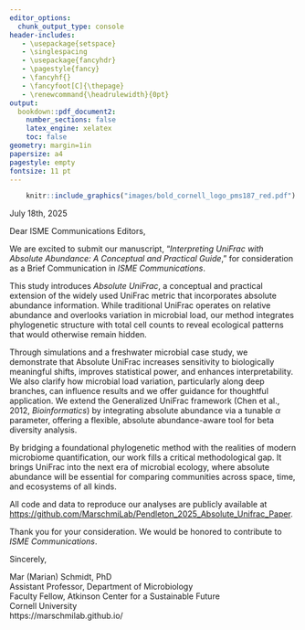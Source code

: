 ```yaml
---
editor_options: 
  chunk_output_type: console
header-includes:
   - \usepackage{setspace}
   - \singlespacing
   - \usepackage{fancyhdr}  
   - \pagestyle{fancy}      
   - \fancyhf{}             
   - \fancyfoot[C]{\thepage}
   - \renewcommand{\headrulewidth}{0pt}
output:
  bookdown::pdf_document2:
    number_sections: false
    latex_engine: xelatex
    toc: false
geometry: margin=1in
papersize: a4
pagestyle: empty
fontsize: 11 pt 
---
```


```r
    knitr::include_graphics("images/bold_cornell_logo_pms187_red.pdf")
```

July 18th, 2025

\vspace{1em}

Dear ISME Communications Editors,

We are excited to submit our manuscript, “*Interpreting UniFrac with Absolute Abundance: A Conceptual and Practical Guide*,” for consideration as a Brief Communication in *ISME Communications*.

This study introduces *Absolute UniFrac*, a conceptual and practical extension of the widely used UniFrac metric that incorporates absolute abundance information. While traditional UniFrac operates on relative abundance and overlooks variation in microbial load, our method integrates phylogenetic structure with total cell counts to reveal ecological patterns that would otherwise remain hidden.

Through simulations and a freshwater microbial case study, we demonstrate that Absolute UniFrac increases sensitivity to biologically meaningful shifts, improves statistical power, and enhances interpretability. We also clarify how microbial load variation, particularly along deep branches, can influence results and we offer guidance for thoughtful application.  We extend the Generalized UniFrac framework (Chen et al., 2012, *Bioinformatics*) by integrating absolute abundance via a tunable $\alpha$ parameter, offering a flexible, absolute abundance-aware tool for beta diversity analysis.

By bridging a foundational phylogenetic method with the realities of modern microbiome quantification, our work fills a critical methodological gap. It brings UniFrac into the next era of microbial ecology, where absolute abundance will be essential for comparing communities across space, time, and ecosystems of all kinds.

All code and data to reproduce our analyses are publicly available at [https://github.com/MarschmiLab/Pendleton_2025_Absolute_Unifrac_Paper](https://github.com/MarschmiLab/Pendleton_2025_Absolute_Unifrac_Paper).

Thank you for your consideration. We would be honored to contribute to *ISME Communications*.

Sincerely, 

Mar (Marian) Schmidt, PhD  
Assistant Professor, Department of Microbiology  
Faculty Fellow, Atkinson Center for a Sustainable Future  
Cornell University  
https://marschmilab.github.io/  